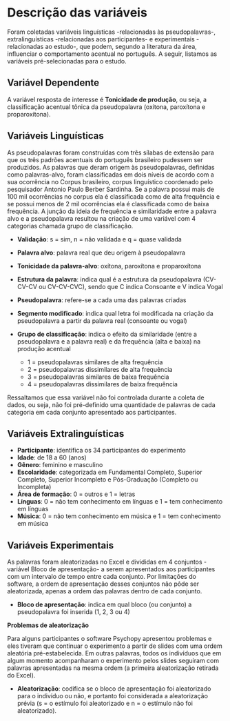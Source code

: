 # Descrição das variáveis {#descricao-variaveis}

Foram coletadas variáveis linguísticas -relacionadas às pseudopalavras-, 
extralinguísticas -relacionadas aos participantes- e experimentais -relacionadas 
ao estudo-, que podem, segundo a literatura da área, influenciar o comportamento
acentual no português. A seguir, listamos as variáveis pré-selecionadas para o estudo. 
  
  
## Variável Dependente

A variável resposta de interesse é __Tonicidade de produção__, ou seja, a
classificação acentual tônica da pseudopalavra (oxítona, paroxítona e proparoxítona).
  
  
## Variáveis Linguísticas

As pseudopalavras foram construídas com três sílabas de extensão para 
que os três padrões acentuais do português brasileiro pudessem ser produzidos.
As palavras que deram origem às pseudopalavras, definidas como palavras-alvo,
foram classificadas em dois níveis de acordo com a sua ocorrência no Corpus
brasileiro, corpus linguístico coordenado pelo pesquisador Antonio Paulo Berber
Sardinha. Se a palavra possui mais de 100 mil ocorrências no corpus ela é
classificada como de alta frequência e se possui menos de 2 mil ocorrências ela é
classificada como de baixa frequência. A junção da ideia de frequência e similaridade
entre a palavra alvo e a pseudopalavra resultou na criação de uma variável com 4
categorias chamada grupo de classificação. 

- __Validação__: s = sim, n = não validada e q = quase validada
- __Palavra alvo__: palavra real que deu origem à pseudopalavra  
- __Tonicidade da palavra-alvo__: oxítona, paroxítona e proparoxítona
- __Estrutura da palavra__: indica qual é a estrutura da pseudopalavra (CV-CV-CV ou CV-CV-CVC), sendo que C indica Consoante e V indica Vogal
- __Pseudopalavra__: refere-se a cada uma das palavras criadas
- __Segmento modificado__: indica qual letra foi modificada na criação da pseudopalavra
a partir da palavra real (consoante ou vogal)  
- __Grupo de classificação__:  indica o efeito da similaridade (entre a pseudopalavra e a palavra real) e da frequência (alta e baixa) na produção acentual
     
  - 1 = pseudopalavras similares de alta frequência    
  - 2 = pseudopalavras dissimilares de alta frequência   
  - 3 = pseudopalavras similares de baixa frequência    
  - 4 = pseudopalavras dissimilares de baixa frequência   
  
Ressaltamos que essa variável não foi controlada durante a coleta
de dados, ou seja, não foi pré-definido uma quantidade de palavras de cada categoria em cada conjunto apresentado aos participantes. 

## Variáveis Extralinguísticas
  
- __Participante__: identifica os 34 participantes do experimento
- __Idade__: de 18 a 60 (anos)
- __Gênero__: feminino e masculino
- __Escolaridade__: categorizada em Fundamental Completo, Superior Completo, Superior Incompleto e Pós-Graduação (Completo ou Incompleta)
- __Área de formação__: 0 = outros e 1 = letras
- __Línguas__: 0 = não tem conhecimento em línguas e 1 = tem conhecimento em línguas
- __Música__: 0 = não tem conhecimento em música e 1 = tem conhecimento em música

## Variáveis Experimentais {#var-experimentais}

As palavras foram aleatorizadas no Excel e divididas em 4 conjuntos - variável Bloco
de apresentação- a serem apresentados aos participantes com um intervalo de tempo entre 
cada conjunto. Por limitações do software, a ordem de apresentação desses conjuntos 
não pôde ser aleatorizada, apenas a ordem das palavras dentro de cada conjunto.

- __Bloco de apresentação__: indica em qual bloco (ou conjunto) a pseudopalavra foi
inserida (1, 2, 3 ou 4)

__Problemas de aleatorização__

Para alguns participantes o software Psychopy apresentou problemas e
eles tiveram que continuar o experimento a partir de slides com uma ordem aleatória 
pré-estabelecida. Em outras palavras, todos os indivíduos que em algum momento
acompanharam o experimento pelos slides seguiram com palavras apresentadas na 
mesma ordem (a primeira aleatorização retirada do Excel).

- __Aleatorização__: codifica se o bloco de apresentação foi aleatorizado para o
indivíduo ou  não, e portanto foi considerada a aleatorização prévia (s = o estímulo
foi aleatorizado e n = o estímulo não foi aleatorizado). 





